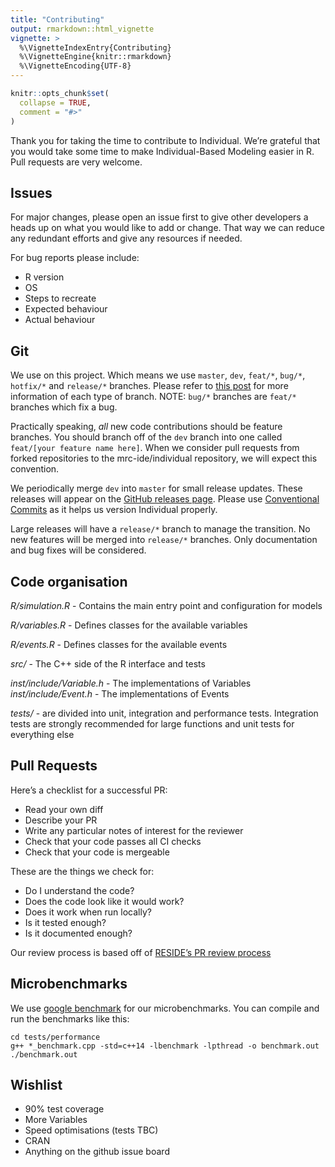 ```yaml
---
title: "Contributing"
output: rmarkdown::html_vignette
vignette: >
  %\VignetteIndexEntry{Contributing}
  %\VignetteEngine{knitr::rmarkdown}
  %\VignetteEncoding{UTF-8}
---
```


```r
knitr::opts_chunk$set(
  collapse = TRUE,
  comment = "#>"
)
```

Thank you for taking the time to contribute to Individual. We're grateful that you would take some time to make Individual-Based Modeling easier in R. Pull requests are very welcome.

## Issues

For major changes, please open an issue first to give other developers a heads up on what you would like to add or change. That way we can reduce any redundant efforts and give any resources if needed.

For bug reports please include:

 * R version
 * OS
 * Steps to recreate
 * Expected behaviour
 * Actual behaviour

## Git

We use on this project. Which means we use `master`, `dev`, `feat/*`, `bug/*`, `hotfix/*` and `release/*` branches. Please refer to [this post](https://www.atlassian.com/git/tutorials/comparing-workflows/gitflow-workflow) for more information of each type of branch. NOTE: `bug/*` branches are `feat/*` branches which fix a bug.

Practically speaking, *all* new code contributions should be feature branches. You should branch off of the `dev` branch into one called `feat/[your feature name here]`. When we consider pull requests from forked repositories to the mrc-ide/individual repository, we will expect this convention.

We periodically merge `dev` into `master` for small release updates. These releases will appear on the [GitHub releases page](https://github.com/mrc-ide/individual/releases). Please use [Conventional Commits](https://www.conventionalcommits.org/en/v1.0.0/) as it helps us version Individual properly. 

Large releases will have a `release/*` branch to manage the transition. No new features will be merged into `release/*` branches. Only documentation and bug fixes will be considered.

## Code organisation

*R/simulation.R* - Contains the main entry point and configuration for models

*R/variables.R* - Defines classes for the available variables

*R/events.R* - Defines classes for the available events

*src/* - The C++ side of the R interface and tests

*inst/include/Variable.h* - The implementations of Variables
*inst/include/Event.h* - The implementations of Events

*tests/* - are divided into unit, integration and performance tests. Integration tests are
strongly recommended for large functions and unit tests for everything else

## Pull Requests

Here's a checklist for a successful PR:

 - Read your own diff
 - Describe your PR
 - Write any particular notes of interest for the reviewer
 - Check that your code passes all CI checks
 - Check that your code is mergeable
 
 These are the things we check for:
 
 - Do I understand the code?
 - Does the code look like it would work?
 - Does it work when run locally?
 - Is it tested enough?
 - Is it documented enough?

Our review process is based off of [RESIDE's PR review process](https://reside-ic.github.io/articles/pull-requests/)

## Microbenchmarks

We use [google benchmark](https://github.com/google/benchmark) for our
microbenchmarks. You can compile and run the benchmarks like this:

```
cd tests/performance
g++ *_benchmark.cpp -std=c++14 -lbenchmark -lpthread -o benchmark.out
./benchmark.out
```

## Wishlist

 * 90% test coverage
 * More Variables
 * Speed optimisations (tests TBC)
 * CRAN
 * Anything on the github issue board